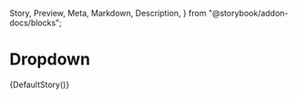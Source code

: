   Story,
  Preview,
  Meta,
  Markdown,
  Description,
} from "@storybook/addon-docs/blocks";



<Meta title="Molecules/Dropdown" component="p6-dropdown" />

# Dropdown

<Preview>
  <Story name="Default" height="336px" parameters={DefaultStory.parameters}>
    {DefaultStory()}
  </Story>
</Preview>

<Description markdown={Readme} />
